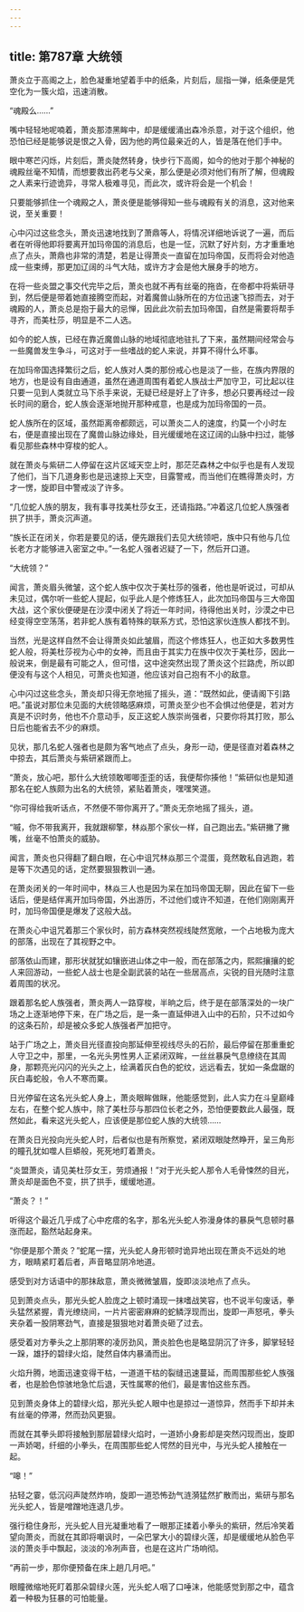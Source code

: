 ```yaml
---
---
---
```

title: 第787章 大统领
---



萧炎立于高阁之上，脸色凝重地望着手中的纸条，片刻后，屈指一弹，纸条便是凭空化为一簇火焰，迅速消散。

“魂殿么……”

嘴中轻轻地呢喃着，萧炎那漆黑眸中，却是缓缓涌出森冷杀意，对于这个组织，他恐怕已经是能够说是恨之入骨，因为他的两位最亲近的人，皆是落在他们手中。

眼中寒芒闪烁，片刻后，萧炎陡然转身，快步行下高阁，如今的他对于那个神秘的魂殿丝毫不知情，而想要救出药老与父亲，那么便是必须对他们有所了解，但魂殿之人素来行迹诡异，寻常人极难寻见，而此次，或许将会是一个机会！

只要能够抓住一个魂殿之人，萧炎便是能够得知一些与魂殿有关的消息，这对他来说，至关重要！

心中闪过这些念头，萧炎迅速地找到了萧鼎等人，将情况详细地诉说了一遍，而后者在听得他即将要离开加玛帝国的消息后，也是一怔，沉默了好片刻，方才重重地点了点头，萧鼎也非常的清楚，若是让得萧炎一直留在加玛帝国，反而将会对他造成一些束缚，那更加辽阔的斗气大陆，或许方才会是他大展身手的地方。

在将一些炎盟之事交代完毕之后，萧炎也就不再有丝毫的拖沓，在帝都中将紫研寻到，然后便是带着她直接腾空而起，对着魔兽山脉所在的方位迅速飞掠而去，对于魂殿的人，萧炎总是抱于最大的忌惮，因此此次前去加玛帝国，自然是需要将帮手寻齐，而美杜莎，明显是不二人选。

如今的蛇人族，已经在靠近魔兽山脉的地域彻底地驻扎了下来，虽然期间经常会与一些魔兽发生争斗，可这对于一些嗜战的蛇人来说，并算不得什么坏事。

在加玛帝国选择繁衍之后，蛇人族对人类的那份戒心也是淡了一些，在族内界限的地方，也是设有自由通道，虽然在通道周围有着蛇人族战士严加守卫，可比起以往只要一见到人类就立马下杀手来说，无疑已经是好上了许多，想必只要再经过一段长时间的磨合，蛇人族会逐渐地抛开那种戒意，也是成为加玛帝国的一员。

蛇人族所在的区域，虽然距离帝都颇远，可以萧炎二人的速度，约莫一个小时左右，便是直接出现在了魔兽山脉边缘处，目光缓缓地在这辽阔的山脉中扫过，能够看见那些森林中穿梭的蛇人。

就在萧炎与紫研二人停留在这片区域天空上时，那茫茫森林之中似乎也是有人发现了他们，当下几道身影也是迅速掠上天空，目露警戒，而当他们在瞧得萧炎时，方才一愣，旋即目中警戒淡了许多。

“几位蛇人族的朋友，我有事寻找美杜莎女王，还请指路。”冲着这几位蛇人族强者拱了拱手，萧炎沉声道。

“族长正在闭关，你若是要见的话，便先跟我们去见大统领吧，族中只有他与几位长老方才能够进入密室之中。”一名蛇人强者迟疑了一下，然后开口道。

“大统领？”

闻言，萧炎眉头微皱，这个蛇人族中仅次于美杜莎的强者，他也是听说过，可却从未见过，偶尔听一些蛇人提起，似乎此人是个修炼狂人，此次加玛帝国与三大帝国大战，这个家伙便硬是在沙漠中闭关了将近一年时间，待得他出关时，沙漠之中已经变得空空荡荡，若非蛇人族有着特殊的联系方式，恐怕这家伙连族人都找不到。

当然，光是这样自然不会让得萧炎如此皱眉，而这个修炼狂人，也正如大多数男性蛇人般，将美杜莎视为心中的女神，而且由于其实力在族中仅次于美杜莎，因此一般说来，倒是最有可能之人，但可惜，这中途突然出现了萧炎这个拦路虎，所以即便没有与这个人相见，可萧炎也知道，他应该对自己抱有不小的敌意。

心中闪过这些念头，萧炎却只得无奈地摇了摇头，道：“既然如此，便请阁下引路吧。”虽说对那位未见面的大统领略感麻烦，可萧炎至少也不会惧过他便是，若对方真是不识时务，他也不介意动手，反正这蛇人族崇尚强者，只要你将其打败，那么日后也能省去不少的麻烦。

见状，那几名蛇人强者也是颇为客气地点了点头，身形一动，便是径直对着森林之中掠去，其后萧炎与紫研紧跟而上。

“萧炎，放心吧，那什么大统领敢唧唧歪歪的话，我便帮你揍他！”紫研似也是知道那名在蛇人族颇为出名的大统领，紧贴着萧炎，嘿嘿笑道。

“你可得给我听话点，不然便不带你离开了。”萧炎无奈地摇了摇头，道。

“嘁，你不带我离开，我就跟柳擎，林焱那个家伙一样，自己跑出去。”紫研撇了撇嘴，丝毫不怕萧炎的威胁。

闻言，萧炎也只得翻了翻白眼，在心中诅咒林焱那三个混蛋，竟然敢私自逃跑，若是等下次遇见的话，定然要狠狠教训一通。

在萧炎闭关的一年时间中，林焱三人也是因为呆在加玛帝国无聊，因此在留下一些话后，便是结伴离开加玛帝国，外出游历，不过他们或许不知道，在他们刚刚离开时，加玛帝国便是爆发了这般大战。

在萧炎心中诅咒着那三个家伙时，前方森林突然视线陡然宽敞，一个占地极为庞大的部落，出现在了其视野之中。

部落依山而建，那形状就犹如镶嵌进山体之中一般，而在部落之内，熙熙攘攘的蛇人来回游动，一些蛇人战士也是全副武装的站在一些居高点，尖锐的目光随时注意着周围的状况。

跟着那名蛇人族强者，萧炎两人一路穿梭，半晌之后，终于是在部落深处的一块广场之上逐渐地停下来，在广场之后，是一条一直延伸进入山中的石阶，只不过如今的这条石阶，却是被众多蛇人族强者严加把守。

站于广场之上，萧炎目光径直投向那延伸至视线尽头的石阶，最后停留在那重重蛇人守卫之中，那里，一名光头男性男人正紧闭双眸，一丝丝暴戾气息缭绕在其周身，那颗亮光闪闪的光头之上，绘满着灰白色的蛇纹，远远看去，犹如一条盘踞的灰白毒蛇般，令人不寒而粟。

日光停留在这名光头蛇人身上，萧炎眼眸做眯，他能感觉到，此人实力在斗皇巅峰左右，在整个蛇人族中，除了美杜莎与那四位长老之外，恐怕便要数此人最强，既然如此，看来这光头蛇人，应该便是那位蛇人族的大统领……

在萧炎日光投向光头蛇人时，后者似也是有所察觉，紧闭双眼陡然睁开，呈三角形的瞳孔犹如噬人巨蟒般，死死地盯着萧炎。

“炎盟萧炎，请见美杜莎女王，劳烦通报！”对于光头蛇人那令人毛骨悚然的目光，萧炎却是面色不变，拱了拱手，缓缓地道。

“萧炎？！”

听得这个最近几乎成了心中疙瘩的名字，那名光头蛇人弥漫身体的暴戾气息顿时暴涨而起，豁然站起身来。

“你便是那个萧炎？”蛇尾一摆，光头蛇人身形顿时诡异地出现在萧炎不远处的地方，眼睛紧盯着后者，声音略显阴冷地道。

感受到对方话语中的那抹敌意，萧炎微微皱眉，旋即淡淡地点了点头。

见到萧炎点头，那光头蛇人脸庞之上顿时涌现一抹嗜战笑容，也不说半句废话，拳头猛然紧握，青光缭绕间，一片片密密麻麻的蛇鳞浮现而出，旋即一声怒吼，拳头夹杂着一股阴寒劲气，直接是狠狠地对着萧炎砸了过去。

感受着对方拳头之上那阴寒的凌厉劲风，萧炎脸色也是略显阴沉了许多，脚掌轻轻一跺，雄抒的碧绿火焰，陡然自体内暴涌而出。

火焰升腾，地面迅速变得干枯，一道道干枯的裂缝迅速蔓延，而周围那些蛇人族强者，也是脸色惊骇地急忙后退，天性属寒的他们，最是害怕这些东西。

见到萧炎身体上的碧绿火焰，那光头蛇人眼中也是掠过一道惊异，然而手下却并未有丝毫的停滞，然而劲风更狠。

而就在其拳头即将接触到那层碧绿火焰时，一道娇小身影却是突然闪现而出，旋即一声娇喝，纤细的小拳头，在周围那些蛇人愕然的目光中，与光头蛇人接触在一起。

“嗥！”

拈轻之霎，低沉闷声陡然炸响，旋即一道恐怖劲气涟漪猛然扩散而出，紫研与那名光头蛇人，皆是噌蹭地连退几步。

强行稳住身形，光头蛇人目光凝重地看了一眼那正揉着小拳头的紫研，然后冷笑着望向萧炎，而就在其即将嘲讽时，一朵巴掌大小的碧绿火莲，却是缓缓地从脸色平淡的萧炎手中飘起，淡淡的冷冽声音，也是在这片广场响彻。

“再前一步，那你便预备在床上趟几月吧。”

眼瞳微缩地死盯着那朵碧绿火莲，光头蛇人咽了口唾沫，他能感觉到那之中，蕴含着一种极为狂暴的可怕能量。
